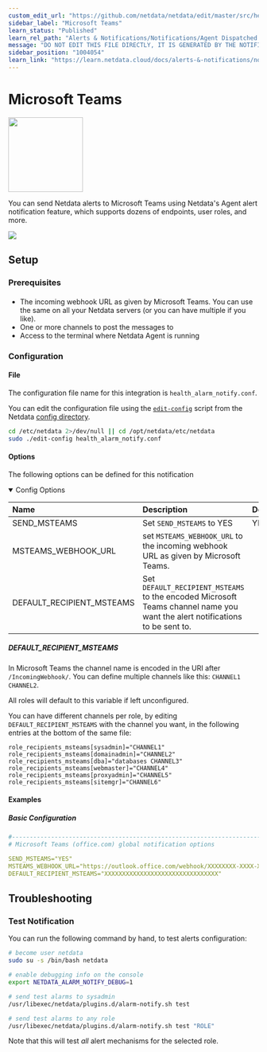 ```yaml
---
custom_edit_url: "https://github.com/netdata/netdata/edit/master/src/health/notifications/msteams/metadata.yaml"
sidebar_label: "Microsoft Teams"
learn_status: "Published"
learn_rel_path: "Alerts & Notifications/Notifications/Agent Dispatched Notifications"
message: "DO NOT EDIT THIS FILE DIRECTLY, IT IS GENERATED BY THE NOTIFICATION'S metadata.yaml FILE"
sidebar_position: "1004054"
learn_link: "https://learn.netdata.cloud/docs/alerts-&-notifications/notifications/agent-dispatched-notifications/microsoft-teams"
---
```



# Microsoft Teams


<img src="https://netdata.cloud/img/msteams.svg" width="150"/>


You can send Netdata alerts to Microsoft Teams using Netdata's Agent alert notification feature, which supports dozens of endpoints, user roles, and more.



<img src="https://img.shields.io/badge/maintained%20by-Netdata-%2300ab44" />

## Setup

### Prerequisites

#### 

- The incoming webhook URL as given by Microsoft Teams. You can use the same on all your Netdata servers (or you can have multiple if you like).
- One or more channels to post the messages to
- Access to the terminal where Netdata Agent is running



### Configuration

#### File

The configuration file name for this integration is `health_alarm_notify.conf`.


You can edit the configuration file using the [`edit-config`](/docs/netdata-agent/configuration#edit-a-configuration-file-using-edit-config) script from the
Netdata [config directory](/docs/netdata-agent/configuration#the-netdata-config-directory).

```bash
cd /etc/netdata 2>/dev/null || cd /opt/netdata/etc/netdata
sudo ./edit-config health_alarm_notify.conf
```
#### Options

The following options can be defined for this notification

<details open><summary>Config Options</summary>

| Name | Description | Default | Required |
|:----|:-----------|:-------|:--------:|
| SEND_MSTEAMS | Set `SEND_MSTEAMS` to YES | YES | yes |
| MSTEAMS_WEBHOOK_URL | set `MSTEAMS_WEBHOOK_URL` to the incoming webhook URL as given by Microsoft Teams. |  | yes |
| DEFAULT_RECIPIENT_MSTEAMS | Set `DEFAULT_RECIPIENT_MSTEAMS` to the encoded Microsoft Teams channel name you want the alert notifications to be sent to. |  | yes |

##### DEFAULT_RECIPIENT_MSTEAMS

In Microsoft Teams the channel name is encoded in the URI after `/IncomingWebhook/`. You can define multiple channels like this: `CHANNEL1` `CHANNEL2`.

All roles will default to this variable if left unconfigured.

You can have different channels per role, by editing `DEFAULT_RECIPIENT_MSTEAMS` with the channel you want, in the following entries at the bottom of the same file:
```text
role_recipients_msteams[sysadmin]="CHANNEL1"
role_recipients_msteams[domainadmin]="CHANNEL2"
role_recipients_msteams[dba]="databases CHANNEL3"
role_recipients_msteams[webmaster]="CHANNEL4"
role_recipients_msteams[proxyadmin]="CHANNEL5"
role_recipients_msteams[sitemgr]="CHANNEL6"
```


</details>

#### Examples

##### Basic Configuration



```yaml
#------------------------------------------------------------------------------
# Microsoft Teams (office.com) global notification options

SEND_MSTEAMS="YES"
MSTEAMS_WEBHOOK_URL="https://outlook.office.com/webhook/XXXXXXXX-XXXX-XXXX-XXXX-XXXXXXXXXXXX@XXXXXXXX-XXXX-XXXX-XXXX-XXXXXXXXXXXX/IncomingWebhook/CHANNEL/XXXXXXXX-XXXX-XXXX-XXXX-XXXXXXXXXXXX"
DEFAULT_RECIPIENT_MSTEAMS="XXXXXXXXXXXXXXXXXXXXXXXXXXXXXXXX"

```


## Troubleshooting

### Test Notification

You can run the following command by hand, to test alerts configuration:

```bash
# become user netdata
sudo su -s /bin/bash netdata

# enable debugging info on the console
export NETDATA_ALARM_NOTIFY_DEBUG=1

# send test alarms to sysadmin
/usr/libexec/netdata/plugins.d/alarm-notify.sh test

# send test alarms to any role
/usr/libexec/netdata/plugins.d/alarm-notify.sh test "ROLE"
```

Note that this will test _all_ alert mechanisms for the selected role.


